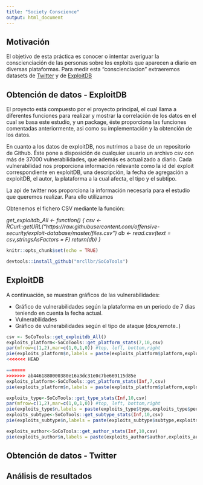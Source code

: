 ```yaml
---
title: "Society Conscience"
output: html_document
---
```


Motivación
------------
El objetivo de esta práctica es conocer o intentar averiguar la conscienciación de las personas sobre los exploits que aparecen a diario en diversas plataformas. Para medir esta "conscienciacion" extraeremos datasets de [Twitter](https://twitter.com/?lang=es) y de [ExploitDB](https://www.exploit-db.com/)

Obtención de datos - ExploitDB
------------------------------
El proyecto está compuesto por el proyecto principal, el cual llama a diferentes funciones para realizar y mostrar la correlación de los datos en el cual se basa este estudio, y un package, éste proporciona las funciones comentadas anteriormente, asi como su implementación y la obtención de los datos.

En cuanto a los datos de exploitDB, nos nutrimos a base de un repositorio de Github. Éste pone a disposición de cualquier usuario un archivo csv con más de 37000 vulnerabilidades, que además es actualizado a diario.
Cada vulnerabilidad nos proporciona información relevante como la id del exploit correspondiente en exploitDB, una descripción, la fecha de agregación a exploitDB, el autor, la plataforma a la cual afecta, el tipo y el subtipo. 

La api de twitter  nos proporciona la información necesaria para el estudio que queremos realizar. Para ello utilizamos 

Obtenemos el fichero CSV mediante la función:

*get_exploitdb_All <- function() {
  csv <- RCurl::getURL("https://raw.githubusercontent.com/offensive-security/exploit-database/master/files.csv")
  db <- read.csv(text = csv,stringsAsFactors = F)
  return(db)
}*


```r
knitr::opts_chunk$set(echo = TRUE)
```
```r
devtools::install_github("mrcllbr/SoCoTools")
```

## ExploitDB 

A continuación, se muestran gráficos de las vulnerabilidades:

* Gráfico de vulnerabilidades según la plataforma en un periodo de 7 dias teniendo en cuenta la fecha actual.
* Vulnerabilidades 
* Gráfico de vulnerabilidades según el tipo de ataque (dos,remote..)

```r
csv <- SoCoTools::get_exploitdb_All()
exploits_platform<-SoCoTools::get_platform_stats(7,10,csv)
par(mfrow=c(1,2),mar=c(1,0,1,0)) #top, left, bottom,right
pie(exploits_platform$n,labels = paste(exploits_platform$platform,exploits_platform$percent,"%",sep=" "), col=rainbow(length(exploits_platform$n)),main="Plataformas (7dias)")
<<<<<<< HEAD
```

```r
=======
>>>>>>> ab4461880000380e16a3dc31e0c7be669115d85e
exploits_platform<-SoCoTools::get_platform_stats(Inf,7,csv)
pie(exploits_platform$n,labels = paste(exploits_platform$platform,exploits_platform$percent,"%",sep=" "), col=rainbow(length(exploits_platform$n)),main="Plataformas (All-Time)")
```

```r
exploits_type<-SoCoTools::get_type_stats(Inf,10,csv)
par(mfrow=c(1,2),mar=c(1,0,1,0)) #top, left, bottom,right
pie(exploits_type$n,labels = paste(exploits_type$type,exploits_type$percent,"%",sep=" "), col=rainbow(length(exploits_type$n)),main="Tipo de Exploits (All-Time)")
exploits_subtype<-SoCoTools::get_subtype_stats(Inf,10,csv)
pie(exploits_subtype$n,labels = paste(exploits_subtype$subtype,exploits_subtype$percent,"%",sep=" "), col=rainbow(length(exploits_subtype$n)),main="Subtipo de Exploits (All-Time)")
```

```r
exploits_author<-SoCoTools::get_author_stats(Inf,10,csv)
pie(exploits_author$n,labels = paste(exploits_author$author,exploits_author$percent,"%",sep=" "), col=rainbow(length(exploits_author$n)),main="Autores (All-Time)")
```



Obtención de datos - Twitter
------------------------------

Análisis de resultados
-------------------------------



